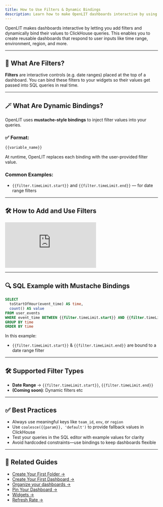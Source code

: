 ```yaml
---
title: How to Use Filters & Dynamic Bindings
description: Learn how to make OpenLIT dashboards interactive by using filters and mustache-style dynamic bindings inside ClickHouse queries.
---
```


OpenLIT makes dashboards interactive by letting you add filters and dynamically bind their values to ClickHouse queries. This enables you to create reusable dashboards that respond to user inputs like time range, environment, region, and more.

---

## 🧩 What Are Filters?

**Filters** are interactive controls (e.g. date ranges) placed at the top of a dashboard. You can bind these filters to your widgets so their values get passed into SQL queries in real time.

---

## 🪄 What Are Dynamic Bindings?

OpenLIT uses **mustache-style bindings** to inject filter values into your queries.

### ✅ Format:
```sql
{{variable_name}}
````

At runtime, OpenLIT replaces each binding with the user-provided filter value.

### Common Examples:

* `{{filter.timeLimit.start}}` and `{{filter.timeLimit.end}}` — for date range filters

---

## 🛠️ How to Add and Use Filters

<iframe className="w-full aspect-video" src="https://www.youtube.com/embed/J9TFEWmVczI?list=PLgErWFh-dyiGp9yUDnnx67wHEeNqzzMXZ" title="How to use filters &amp; dynamic bindings in OpenLIT – Create Interactive Dashboards with ClickHouse" frameborder="0" allow="accelerometer; autoplay; clipboard-write; encrypted-media; gyroscope; picture-in-picture; web-share" referrerpolicy="strict-origin-when-cross-origin" allowfullscreen></iframe>

---

## 🔍 SQL Example with Mustache Bindings

```sql
SELECT
  toStartOfHour(event_time) AS time,
  count() AS value
FROM user_events
WHERE event_time BETWEEN {{filter.timeLimit.start}} AND {{filter.timeLimit.end}}
GROUP BY time
ORDER BY time
```

In this example:

* `{{filter.timeLimit.start}}` & `{{filter.timeLimit.end}}` are bound to a date range filter

---

## 🛠️ Supported Filter Types

* **Date Range** → `{{filter.timeLimit.start}}`, `{{filter.timeLimit.end}}`
* **(Coming soon)**: Dynamic filters etc

---

## ✅ Best Practices

* Always use meaningful keys like `team_id`, `env`, or `region`
* Use `coalesce({{param}}, 'default')` to provide fallback values in ClickHouse
* Test your queries in the SQL editor with example values for clarity
* Avoid hardcoded constraints—use bindings to keep dashboards flexible

---

## 🔗 Related Guides

- [Create Your First Folder →](/latest/openlit/dashboards/create-your-first-folder)  
- [Create Your First Dashboard →](/latest/openlit/dashboards/create-your-first-dashboard)  
- [Organize your dashboards →](/latest/openlit/dashboards/organize-your-dashboards)  
- [Pin Your Dashboard →](/latest/openlit/dashboards/pin-your-dashboard)  
- [Widgets →](/latest/openlit/dashboards/widgets/introduction)    
- [Refresh Rate →](/latest/openlit/dashboards/auto-refresh-and-time-interval)
